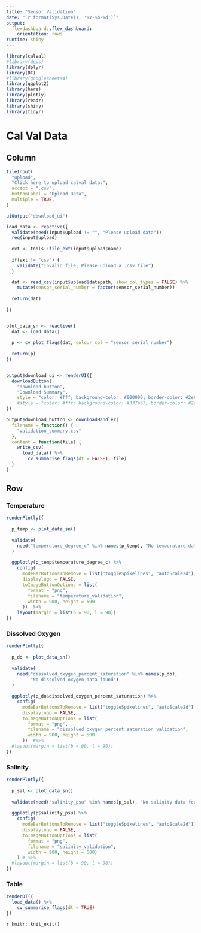 ```yaml
---
title: "Sensor Validation"
date: "`r format(Sys.Date(), '%Y-%b-%d')`"
output:
  flexdashboard::flex_dashboard:
    orientation: rows
runtime: shiny
---
```


```r

library(calval)
#library(deps)
library(dplyr)
library(DT)
#library(googlesheets4) 
library(ggplot2)
library(here)
library(plotly)
library(readr)
library(shiny)
library(tidyr)

```


Cal Val Data {data-icon="fa-chart-line"}
=======================================

Column {.sidebar}
-------------------------------------

```r

fileInput(
  "upload",
  "Click here to upload calval data:",
  accept = ".csv",
  buttonLabel = "Upload Data",
  multiple = TRUE,
)

uiOutput("download_ui")
```

```r

load_data <- reactive({
  validate(need(input$upload != "", "Please upload data"))
  req(input$upload)
  
  ext <- tools::file_ext(input$upload$name)
  
  if(ext != "csv") {
    validate("Invalid file; Please upload a .csv file")
  }

  dat <- read_csv(input$upload$datapath, show_col_types = FALSE) %>% 
    mutate(sensor_serial_number = factor(sensor_serial_number))
  
  return(dat)
  
})


plot_data_sn <- reactive({
  dat <- load_data()
  
  p <- cv_plot_flags(dat, colour_col = "sensor_serial_number")
  
  return(p)
})


output$download_ui <- renderUI({
  downloadButton(
    "download_button",
    "Download Summary", 
    style = "color: #fff; background-color: #000000; border-color: #2e6da4; width:100%")
    #style = "color: #fff; background-color: #337ab7; border-color: #2e6da4; width:100%")
})

output$download_button <- downloadHandler(
  filename = function() {
    "validation_summary.csv"
  },
  content = function(file) {
    write_csv(
      load_data() %>% 
        cv_summarise_flags(dt = FALSE), file)
  }
)

```


Row {.tabset} 
-------------------------------------

### Temperature
```r

renderPlotly({
  
  p_temp <- plot_data_sn()
  
  validate(
    need("temperature_degree_c" %in% names(p_temp), "No temperature data found")
  )
  
  ggplotly(p_temp$temperature_degree_c) %>%
    config(
      modeBarButtonsToRemove = list("toggleSpikelines", "autoScale2d"),
      displaylogo = FALSE,
      toImageButtonOptions = list(
        format = "png",
        filename = "temperature_validation",
        width = 900, height = 500
      ))  %>%
    layout(margin = list(b = 90, l = 90))
})

```


### Dissolved Oxygen
```r

renderPlotly({
  
  p_do <- plot_data_sn()
  
  validate(
    need("dissolved_oxygen_percent_saturation" %in% names(p_do), 
         "No dissolved oxygen data found")
  )
  
  ggplotly(p_do$dissolved_oxygen_percent_saturation) %>%
    config(
      modeBarButtonsToRemove = list("toggleSpikelines", "autoScale2d"),
      displaylogo = FALSE,
      toImageButtonOptions = list(
        format = "png",
        filename = "dissolved_oxygen_percent_saturation_validation",
        width = 900, height = 500
      ))  #%>%
  #layout(margin = list(b = 90, l = 90))
})

``` 


### Salinity

```r

renderPlotly({
  
  p_sal <- plot_data_sn()
  
  validate(need("salinity_psu" %in% names(p_sal), "No salinity data found"))
  
  ggplotly(p$salinity_psu) %>%
    config(
      modeBarButtonsToRemove = list("toggleSpikelines", "autoScale2d"),
      displaylogo = FALSE,
      toImageButtonOptions = list(
        format = "png",
        filename = "salinity_validation",
        width = 900, height = 500)
    ) # %>%
  #layout(margin = list(b = 90, l = 90))
})

``` 

### Table

```r

renderDT({
  load_data() %>% 
    cv_summarise_flags(dt = TRUE)
})
```


`r knitr::knit_exit()`








